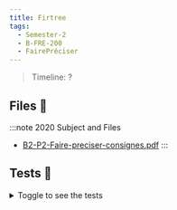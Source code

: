 ```yaml
---
title: Firtree
tags:
  - Semester-2
  - B-FRE-200
  - FairePréciser
---
```

> Timeline: ?


## Files 📂

:::note 2020 Subject and Files
- [B2-P2-Faire-preciser-consignes.pdf](https://github.com/Studio-17/Epitech-Subjects/raw/main/Semester-2/B-FRE-200/FairePréciser/B2-P2-Faire-preciser-consignes.pdf)
:::

## Tests 🤖
<details>
  <summary>Toggle to see the tests</summary>
  <div>
Yo
  </div>
</details>

